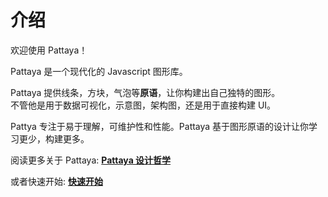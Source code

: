 # 介绍

欢迎使用 Pattaya！   

Pattaya 是一个现代化的 Javascript 图形库。  

Pattaya 提供线条，方块，气泡等**原语**，让你构建出自己独特的图形。  
不管他是用于数据可视化，示意图，架构图，还是用于直接构建 UI。  

Pattya 专注于易于理解，可维护性和性能。Pattaya 基于图形原语的设计让你学习更少，构建更多。   

阅读更多关于 Pattaya: **[Pattaya 设计哲学](/cn/design)**  

或者快速开始: **[快速开始](/cn/guide)**  